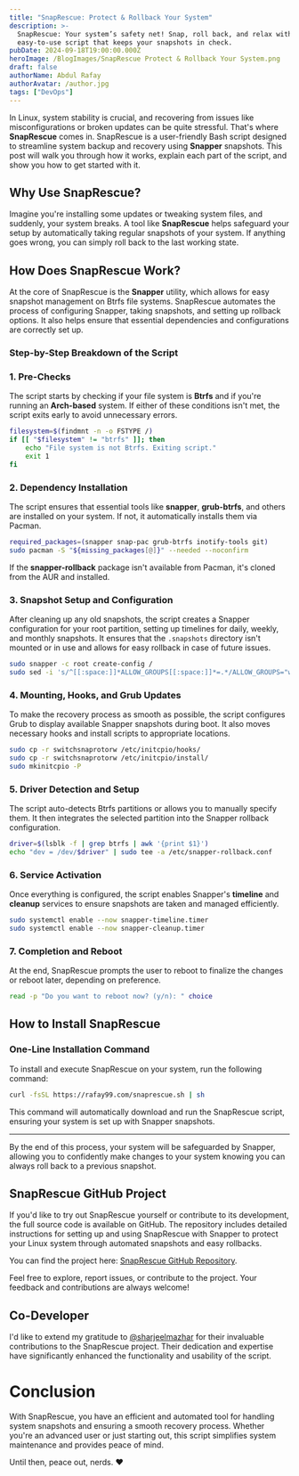 ```yaml
---
title: "SnapRescue: Protect & Rollback Your System"
description: >-
  SnapRescue: Your system’s safety net! Snap, roll back, and relax with this
  easy-to-use script that keeps your snapshots in check.
pubDate: 2024-09-18T19:00:00.000Z
heroImage: /BlogImages/SnapRescue Protect & Rollback Your System.png
draft: false
authorName: Abdul Rafay
authorAvatar: /author.jpg
tags: ["DevOps"]
---
```


In Linux, system stability is crucial, and recovering from issues like misconfigurations or broken updates can be quite stressful. That's where **SnapRescue** comes in. SnapRescue is a user-friendly Bash script designed to streamline system backup and recovery using **Snapper** snapshots. This post will walk you through how it works, explain each part of the script, and show you how to get started with it.

## **Why Use SnapRescue?**

Imagine you're installing some updates or tweaking system files, and suddenly, your system breaks. A tool like **SnapRescue** helps safeguard your setup by automatically taking regular snapshots of your system. If anything goes wrong, you can simply roll back to the last working state.

## **How Does SnapRescue Work?**

At the core of SnapRescue is the **Snapper** utility, which allows for easy snapshot management on Btrfs file systems. SnapRescue automates the process of configuring Snapper, taking snapshots, and setting up rollback options. It also helps ensure that essential dependencies and configurations are correctly set up.

### **Step-by-Step Breakdown of the Script**

### 1. **Pre-Checks**

The script starts by checking if your file system is **Btrfs** and if you're running an **Arch-based** system. If either of these conditions isn't met, the script exits early to avoid unnecessary errors.

```bash
filesystem=$(findmnt -n -o FSTYPE /)
if [[ "$filesystem" != "btrfs" ]]; then
    echo "File system is not Btrfs. Exiting script."
    exit 1
fi
```

### 2. **Dependency Installation**

The script ensures that essential tools like **snapper**, **grub-btrfs**, and others are installed on your system. If not, it automatically installs them via Pacman.

```bash
required_packages=(snapper snap-pac grub-btrfs inotify-tools git)
sudo pacman -S "${missing_packages[@]}" --needed --noconfirm
```

If the **snapper-rollback** package isn't available from Pacman, it's cloned from the AUR and installed.

### 3. **Snapshot Setup and Configuration**

After cleaning up any old snapshots, the script creates a Snapper configuration for your root partition, setting up timelines for daily, weekly, and monthly snapshots. It ensures that the `.snapshots` directory isn't mounted or in use and allows for easy rollback in case of future issues.

```bash
sudo snapper -c root create-config /
sudo sed -i 's/^[[:space:]]*ALLOW_GROUPS[[:space:]]*=.*/ALLOW_GROUPS="wheel"/' /etc/snapper/configs/root
```

### 4. **Mounting, Hooks, and Grub Updates**

To make the recovery process as smooth as possible, the script configures Grub to display available Snapper snapshots during boot. It also moves necessary hooks and install scripts to appropriate locations.

```bash
sudo cp -r switchsnaprotorw /etc/initcpio/hooks/
sudo cp -r switchsnaprotorw /etc/initcpio/install/
sudo mkinitcpio -P
```

### 5. **Driver Detection and Setup**

The script auto-detects Btrfs partitions or allows you to manually specify them. It then integrates the selected partition into the Snapper rollback configuration.

```bash
driver=$(lsblk -f | grep btrfs | awk '{print $1}')
echo "dev = /dev/$driver" | sudo tee -a /etc/snapper-rollback.conf
```

### 6. **Service Activation**

Once everything is configured, the script enables Snapper's **timeline** and **cleanup** services to ensure snapshots are taken and managed efficiently.

```bash
sudo systemctl enable --now snapper-timeline.timer
sudo systemctl enable --now snapper-cleanup.timer
```

### 7. **Completion and Reboot**

At the end, SnapRescue prompts the user to reboot to finalize the changes or reboot later, depending on preference.

```bash
read -p "Do you want to reboot now? (y/n): " choice
```

## **How to Install SnapRescue**

### **One-Line Installation Command**

To install and execute SnapRescue on your system, run the following command:

```bash
curl -fsSL https://rafay99.com/snaprescue.sh | sh
```

This command will automatically download and run the SnapRescue script, ensuring your system is set up with Snapper snapshots.

---

By the end of this process, your system will be safeguarded by Snapper, allowing you to confidently make changes to your system knowing you can always roll back to a previous snapshot.

## SnapRescue GitHub Project

If you'd like to try out SnapRescue yourself or contribute to its development, the full source code is available on GitHub. The repository includes detailed instructions for setting up and using SnapRescue with Snapper to protect your Linux system through automated snapshots and easy rollbacks.

You can find the project here: [SnapRescue GitHub Repository](https://github.com/rafay99-epic/SnapRescue).

Feel free to explore, report issues, or contribute to the project. Your feedback and contributions are always welcome!

## **Co-Developer**

I'd like to extend my gratitude to [@sharjeelmazhar](https://github.com/sharjeelmazhar) for their invaluable contributions to the SnapRescue project. Their dedication and expertise have significantly enhanced the functionality and usability of the script.

# **Conclusion**

With SnapRescue, you have an efficient and automated tool for handling system snapshots and ensuring a smooth recovery process. Whether you're an advanced user or just starting out, this script simplifies system maintenance and provides peace of mind.

Until then, peace out, nerds. ❤️
